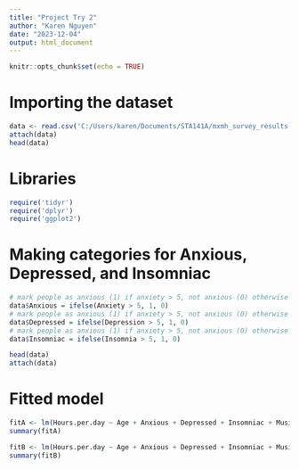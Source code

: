 ---
title: "Project Try 2"
author: "Karen Nguyen"
date: "2023-12-04"
output: html_document
---

```{r setup, include=FALSE}
knitr::opts_chunk$set(echo = TRUE)
```

# Importing the dataset

```{r}
data <- read.csv('C:/Users/karen/Documents/STA141A/mxmh_survey_results.csv')
attach(data)
head(data)
```

# Libraries

```{r}
require('tidyr')
require('dplyr')
require('ggplot2')
```

# Making categories for Anxious, Depressed, and Insomniac
```{r}
# mark people as anxious (1) if anxiety > 5, not anxious (0) otherwise
data$Anxious = ifelse(Anxiety > 5, 1, 0)
# mark people as anxious (1) if anxiety > 5, not anxious (0) otherwise
data$Depressed = ifelse(Depression > 5, 1, 0)
# mark people as anxious (1) if anxiety > 5, not anxious (0) otherwise
data$Insomniac = ifelse(Insomnia > 5, 1, 0)

head(data)
attach(data)
```

# Fitted model
```{r}
fitA <- lm(Hours.per.day ~ Age + Anxious + Depressed + Insomniac + Music.effects)
summary(fitA)
```
```{r}
fitB <- lm(Hours.per.day ~ Age + Anxious + Depressed + Insomniac + Music.effects)
summary(fitB)
```

